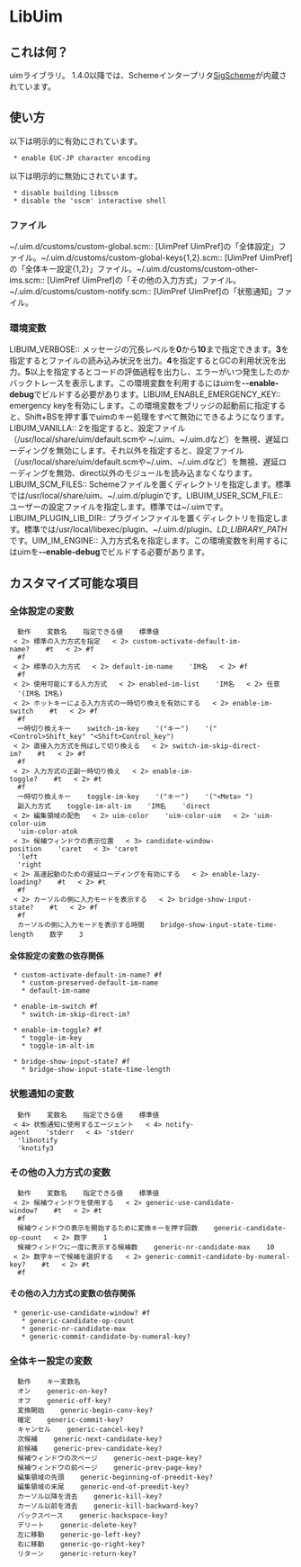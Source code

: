 = LibUim =

<wiki:toc max_depth="1" />

== これは何？ ==

uimライブラリ。 1.4.0以降では、Schemeインタープリタ[http://code.google.com/p/sigscheme/ SigScheme]が内蔵されています。

== 使い方 ==

以下は明示的に有効にされています。

  * enable EUC-JP character encoding

以下は明示的に無効にされています。

  * disable building libsscm
  * disable the 'sscm' interactive shell

=== ファイル ===

~/.uim.d/customs/custom-global.scm:: [UimPref UimPref]の「全体設定」ファイル。~/.uim.d/customs/custom-global-keys{1,2}.scm:: [UimPref UimPref]の「全体キー設定{1,2}」ファイル。~/.uim.d/customs/custom-other-ims.scm:: [UimPref UimPref]の「その他の入力方式」ファイル。~/.uim.d/customs/custom-notify.scm:: [UimPref UimPref]の「状態通知」ファイル。

=== 環境変数 ===

LIBUIM_VERBOSE:: メッセージの冗長レベルを'''0'''から'''10'''まで指定できます。'''3'''を指定するとファイルの読み込み状況を出力。'''4'''を指定するとGCの利用状況を出力。'''5'''以上を指定するとコードの評価過程を出力し、エラーがいつ発生したのかバックトレースを表示します。この環境変数を利用するにはuimを'''--enable-debug'''でビルドする必要があります。LIBUIM_ENABLE_EMERGENCY_KEY:: emergency keyを有効にします。この環境変数をブリッジの起動前に指定すると、Shift+BSを押す事でuimのキー処理をすべて無効にできるようになります。LIBUIM_VANILLA:: 2を指定すると、設定ファイル（/usr/local/share/uim/default.scmや ~/.uim、~/.uim.dなど）を無視、遅延ローディングを無効にします。それ以外を指定すると、設定ファイル（/usr/local/share/uim/default.scmや~/.uim、~/.uim.dなど）を無視、遅延ローディングを無効、direct以外のモジュールを読み込まなくなります。LIBUIM_SCM_FILES:: Schemeファイルを置くディレクトリを指定します。標準では/usr/local/share/uim、~/.uim.d/pluginです。LIBUIM_USER_SCM_FILE:: ユーザーの設定ファイルを指定します。標準では~/.uimです。LIBUIM_PLUGIN_LIB_DIR:: プラグインファイルを置くディレクトリを指定します。標準では/usr/local/libexec/plugin、~/.uim.d/plugin、''LD_LIBRARY_PATH''です。UIM_IM_ENGINE:: 入力方式名を指定します。この環境変数を利用するにはuimを'''--enable-debug'''でビルドする必要があります。

== カスタマイズ可能な項目 ==

=== 全体設定の変数 ===

   動作    変数名    指定できる値    標準値   
  < 2> 標準の入力方式を指定   < 2> custom-activate-default-im-name?    #t   < 2> #f   
   #f   
  < 2> 標準の入力方式   < 2> default-im-name    'IM名   < 2> #f   
   #f   
  < 2> 使用可能にする入力方式   < 2> enabled-im-list    'IM名   < 2> 任意   
   '(IM名 IM名)   
  < 2> ホットキーによる入力方式の一時切り換えを有効にする   < 2> enable-im-switch    #t   < 2> #f   
   #f   
   一時切り換えキー    switch-im-key    '("キー")    '("&lt;Control&gt;Shift_key" "&lt;Shift&gt;Control_key")   
  < 2> 直接入力方式を飛ばして切り換える   < 2> switch-im-skip-direct-im?    #t   < 2> #f   
   #f   
  < 2> 入力方式の正副一時切り換え   < 2> enable-im-toggle?    #t   < 2> #t   
   #f   
   一時切り換えキー    toggle-im-key    '("キー")    '("&lt;Meta&gt; ")   
   副入力方式    toggle-im-alt-im    'IM名    'direct   
  < 2> 編集領域の配色   < 2> uim-color    'uim-color-uim   < 2> 'uim-color-uim   
   'uim-color-atok   
  < 3> 候補ウィンドウの表示位置   < 3> candidate-window-position    'caret   < 3> 'caret   
   'left   
   'right   
  < 2> 高速起動のための遅延ローディングを有効にする   < 2> enable-lazy-loading?    #t   < 2> #t   
   #f   
  < 2> カーソルの側に入力モードを表示する   < 2> bridge-show-input-state?    #t   < 2> #f   
   #f   
   カーソルの側に入力モードを表示する時間    bridge-show-input-state-time-length    数字    3   

==== 全体設定の変数の依存関係 ====

  * custom-activate-default-im-name? #f
    * custom-preserved-default-im-name
    * default-im-name

  * enable-im-switch #f
    * switch-im-skip-direct-im?

  * enable-im-toggle? #f
    * toggle-im-key
    * toggle-im-alt-im

  * bridge-show-input-state? #f
    * bridge-show-input-state-time-length

=== 状態通知の変数 ===

   動作    変数名    指定できる値    標準値   
  < 4> 状態通知に使用するエージェント   < 4> notify-agent    'stderr   < 4> 'stderr   
   'libnotify   
   'knotify3   

=== その他の入力方式の変数 ===

   動作    変数名    指定できる値    標準値   
  < 2> 候補ウィンドウを使用する   < 2> generic-use-candidate-window?    #t   < 2> #t   
   #f   
   候補ウィンドウの表示を開始するために変換キーを押す回数    generic-candidate-op-count   < 2> 数字    1   
   候補ウィンドウに一度に表示する候補数    generic-nr-candidate-max    10   
  < 2> 数字キーで候補を選択する   < 2> generic-commit-candidate-by-numeral-key?    #t   < 2> #t   
   #f   

==== その他の入力方式の変数の依存関係 ====

  * generic-use-candidate-window? #f
    * generic-candidate-op-count
    * generic-nr-candidate-max
    * generic-commit-candidate-by-numeral-key?

=== 全体キー設定の変数 ===

   動作    キー変数名   
   オン    generic-on-key?   
   オフ    generic-off-key?   
   変換開始    generic-begin-conv-key?   
   確定    generic-commit-key?   
   キャンセル    generic-cancel-key?   
   次候補    generic-next-candidate-key?   
   前候補    generic-prev-candidate-key?   
   候補ウィンドウの次ページ    generic-next-page-key?   
   候補ウィンドウの前ページ    generic-prev-page-key?   
   編集領域の先頭    generic-beginning-of-preedit-key?   
   編集領域の末尾    generic-end-of-preedit-key?   
   カーソル以降を消去    generic-kill-key?   
   カーソル以前を消去    generic-kill-backward-key?   
   バックスペース    generic-backspace-key?   
   デリート    generic-delete-key?   
   左に移動    generic-go-left-key?   
   右に移動    generic-go-right-key?   
   リターン    generic-return-key?   

